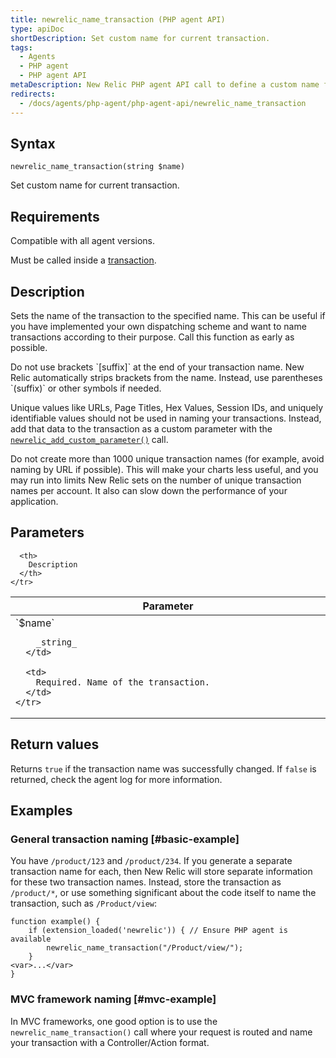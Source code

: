 ```yaml
---
title: newrelic_name_transaction (PHP agent API)
type: apiDoc
shortDescription: Set custom name for current transaction.
tags:
  - Agents
  - PHP agent
  - PHP agent API
metaDescription: New Relic PHP agent API call to define a custom name for a particular transaction.
redirects:
  - /docs/agents/php-agent/php-agent-api/newrelic_name_transaction
---
```


## Syntax

```
newrelic_name_transaction(string $name)
```

Set custom name for current transaction.

## Requirements

Compatible with all agent versions.

Must be called inside a [transaction](/docs/accounts-partnerships/education/getting-started-new-relic/glossary#transaction).

## Description

Sets the name of the transaction to the specified name. This can be useful if you have implemented your own dispatching scheme and want to name transactions according to their purpose. Call this function as early as possible.

<Callout variant="important">
  Do not use brackets `[suffix]` at the end of your transaction name. New Relic automatically strips brackets from the name. Instead, use parentheses `(suffix)` or other symbols if needed.
</Callout>

Unique values like URLs, Page Titles, Hex Values, Session IDs, and uniquely identifiable values should not be used in naming your transactions. Instead, add that data to the transaction as a custom parameter with the [`newrelic_add_custom_parameter()`](/docs/agents/php-agent/configuration/php-agent-api#api-custom-param) call.

<Callout variant="important">
  Do not create more than 1000 unique transaction names (for example, avoid naming by URL if possible). This will make your charts less useful, and you may run into limits New Relic sets on the number of unique transaction names per account. It also can slow down the performance of your application.
</Callout>

## Parameters

<table>
  <thead>
    <tr>
      <th width="25%">
        Parameter
      </th>

      <th>
        Description
      </th>
    </tr>
  </thead>

  <tbody>
    <tr>
      <td>
        `$name`

        _string_
      </td>

      <td>
        Required. Name of the transaction.
      </td>
    </tr>
  </tbody>
</table>

## Return values

Returns `true` if the transaction name was successfully changed. If `false` is returned, check the agent log for more information.

## Examples

### General transaction naming [#basic-example]

You have `/product/123` and `/product/234`. If you generate a separate transaction name for each, then New Relic will store separate information for these two transaction names. Instead, store the transaction as `/product/*`, or use something significant about the code itself to name the transaction, such as `/Product/view`:

```
function example() {
    if (extension_loaded('newrelic')) { // Ensure PHP agent is available
	    newrelic_name_transaction("/Product/view/");
    }
<var>...</var>
}
```

### MVC framework naming [#mvc-example]

In MVC frameworks, one good option is to use the `newrelic_name_transaction()` call where your request is routed and name your transaction with a Controller/Action format.
